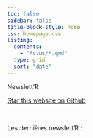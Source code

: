 ```yaml
---
toc: false
sidebar: false
title-block-style: none
css: homepage.css
listing:
  contents: 
    - "Actus/*.qmd"
  type: grid
  sort: "date"
---
```


::: {#banner_1 .column-screen}
::: {.grid .column-page}
::: g-col-md-8
::: h1
Newslett'R
:::
:::
:::
:::

```{=html}
<a class="github-button" href="https://github.com/leoniefvr/Newslett-R" data-icon="octicon-star" data-size="large" data-show-count="true" aria-label="Star this website on Github">Star this website on Github</a><script async defer src="https://buttons.github.io/buttons.js"></script>
```

<br>

::: {#banner_2 .column-screen}
::: h1
[Les dernières newslett'R]{.headline} : <br>

<br>
:::
:::

<br>